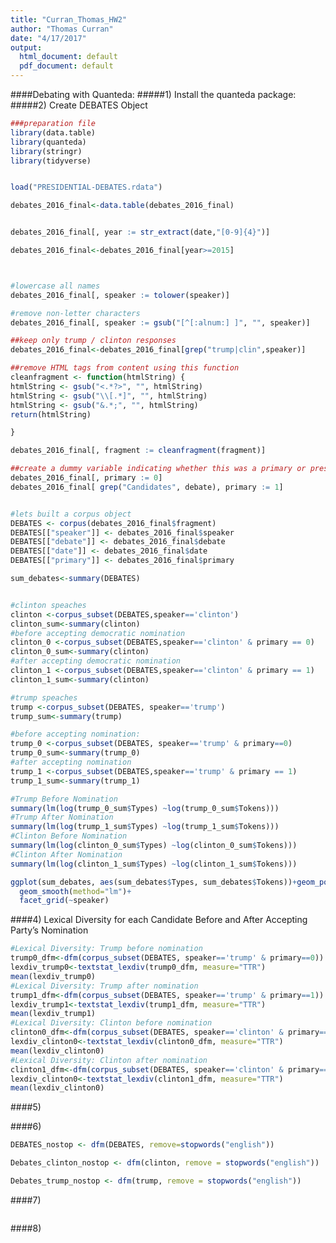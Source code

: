 ```yaml
---
title: "Curran_Thomas_HW2"
author: "Thomas Curran"
date: "4/17/2017"
output:
  html_document: default
  pdf_document: default
---
```

####Debating with Quanteda:
#####1) Install the quanteda package:
#####2) Create DEBATES Object
```r
###preparation file
library(data.table)
library(quanteda)
library(stringr)
library(tidyverse)


load("PRESIDENTIAL-DEBATES.rdata")

debates_2016_final<-data.table(debates_2016_final)


debates_2016_final[, year := str_extract(date,"[0-9]{4}")]

debates_2016_final<-debates_2016_final[year>=2015]



#lowercase all names
debates_2016_final[, speaker := tolower(speaker)]

#remove non-letter characters
debates_2016_final[, speaker := gsub("[^[:alnum:] ]", "", speaker)] 

##keep only trump / clinton responses
debates_2016_final<-debates_2016_final[grep("trump|clin",speaker)]

##remove HTML tags from content using this function
cleanfragment <- function(htmlString) {
htmlString <- gsub("<.*?>", "", htmlString) 
htmlString <- gsub("\\[.*]", "", htmlString) 
htmlString <- gsub("&.*;", "", htmlString)
return(htmlString) 

}

debates_2016_final[, fragment := cleanfragment(fragment)] 

##create a dummy variable indicating whether this was a primary or presidential debate
debates_2016_final[, primary := 0]
debates_2016_final[ grep("Candidates", debate), primary := 1]


#lets built a corpus object
DEBATES <- corpus(debates_2016_final$fragment) 
DEBATES[["speaker"]] <- debates_2016_final$speaker 
DEBATES[["debate"]] <- debates_2016_final$debate 
DEBATES[["date"]] <- debates_2016_final$date 
DEBATES[["primary"]] <- debates_2016_final$primary
```


```r

sum_debates<-summary(DEBATES)


#clinton speaches
clinton <-corpus_subset(DEBATES,speaker=='clinton')
clinton_sum<-summary(clinton)
#before accepting democratic nomination
clinton_0 <-corpus_subset(DEBATES,speaker=='clinton' & primary == 0)
clinton_0_sum<-summary(clinton)
#after accepting democratic nomination
clinton_1 <-corpus_subset(DEBATES,speaker=='clinton' & primary == 1)
clinton_1_sum<-summary(clinton)

#trump speaches
trump <-corpus_subset(DEBATES, speaker=='trump')
trump_sum<-summary(trump)

#before accepting nomination:
trump_0 <-corpus_subset(DEBATES, speaker=='trump' & primary==0)
trump_0_sum<-summary(trump_0)
#after accepting nomination
trump_1 <-corpus_subset(DEBATES,speaker=='trump' & primary == 1)
trump_1_sum<-summary(trump_1)
```

```r
#Trump Before Nomination
summary(lm(log(trump_0_sum$Types) ~log(trump_0_sum$Tokens)))
#Trump After Nomination
summary(lm(log(trump_1_sum$Types) ~log(trump_1_sum$Tokens)))
#Clinton Before Nomination
summary(lm(log(clinton_0_sum$Types) ~log(clinton_0_sum$Tokens)))
#Clinton After Nomination
summary(lm(log(clinton_1_sum$Types) ~log(clinton_1_sum$Tokens)))
```

```r
ggplot(sum_debates, aes(sum_debates$Types, sum_debates$Tokens))+geom_point()+
  geom_smooth(method="lm")+
  facet_grid(~speaker)
```

####4) Lexical Diversity for each Candidate Before and After Accepting Party's Nomination
```r
#Lexical Diversity: Trump before nomination
trump0_dfm<-dfm(corpus_subset(DEBATES, speaker=='trump' & primary==0))
lexdiv_trump0<-textstat_lexdiv(trump0_dfm, measure="TTR")
mean(lexdiv_trump0)
#Lexical Diversity: Trump after nomination
trump1_dfm<-dfm(corpus_subset(DEBATES, speaker=='trump' & primary==1))
lexdiv_trump1<-textstat_lexdiv(trump1_dfm, measure="TTR")
mean(lexdiv_trump1)
#Lexical Diversity: Clinton before nomination
clinton0_dfm<-dfm(corpus_subset(DEBATES, speaker=='clinton' & primary==0))
lexdiv_clinton0<-textstat_lexdiv(clinton0_dfm, measure="TTR")
mean(lexdiv_clinton0)
#Lexical Diversity: Clinton after nomination
clinton1_dfm<-dfm(corpus_subset(DEBATES, speaker=='clinton' & primary==1))
lexdiv_clinton0<-textstat_lexdiv(clinton1_dfm, measure="TTR")
mean(lexdiv_clinton0)

```

####5)


####6)

```r
DEBATES_nostop <- dfm(DEBATES, remove=stopwords("english"))

Debates_clinton_nostop <- dfm(clinton, remove = stopwords("english"))

Debates_trump_nostop <- dfm(trump, remove = stopwords("english"))
```

####7)
```r





```



####8)